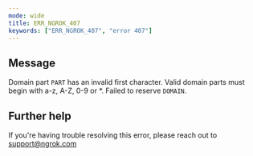 ```yaml
---
mode: wide
title: ERR_NGROK_407
keywords: ["ERR_NGROK_407", "error 407"]
---
```


## Message

Domain part `PART` has an invalid first character. Valid domain parts must begin with a-z, A-Z, 0-9 or \*. Failed to reserve `DOMAIN`.

## Further help

If you're having trouble resolving this error, please reach out to [support@ngrok.com](mailto:support@ngrok.com?subject=Help%20with%20ERR_NGROK_407)
